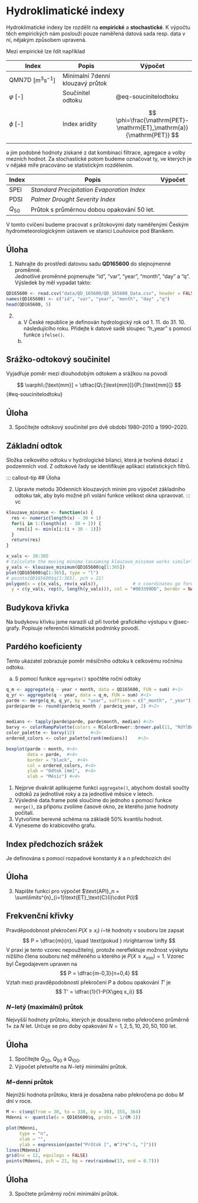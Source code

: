 # Hydroklimatické indexy {#sec-hydroklimatickeindexy}

Hydroklimatické indexy lze rozdělit na **empirické** a **stochastické**. K výpočtu těch empirických nám poslouží pouze naměřená datová sada resp. data v ní, nějakým způsobem upravená.

Mezi empirické lze řdit například

| Index                                 | Popis                            | Výpočet                                                                                                                                     |
|----------------------------|--------------------------|------------------|
| QMN7D $[\mathrm{m}^3\mathrm{s}^{-1}]$ | Minimalní 7denní klouzavý průtok |                                                                                                                                             |
| $\varphi$ \[-\]                       | Součinitel odtoku                | @eq-soucinitelodtoku                                                                                                                        |
| $\phi$ \[-\]                          | Index aridity                    | $$                                                                                                                                          
                                                                                                                                                        \phi=\frac{\mathrm{PET}-\mathrm{ET}_\mathrm{a}}{\mathrm{PET}}    
                                                                                                                                                        $$                                                               |

a jim podobné hodnoty získané z dat kombinací filtrace, agregace a volby mezních hodnot. 
Za stochastické potom budeme označovat ty, ve kterých je v nějaké míře pracováno se 
statistickým rozdělením.

| Index   | Popis                                      | Výpočet |
|---------|--------------------------------------------|---------|
| SPEI    | *Standard Precipitation Evaporation Index* |         |
| PDSI    | *Palmer Drought Severity Index*            |         |
| $Q_{50}$| Průtok s průměrnou dobou opakování 50 let. |         |

V tomto cvičení budeme pracovat s průtokovými daty naměřenými Českým hydrometeorologickýnm 
ústavem ve stanici Louňovice pod Blaníkem.

::: callout-tip
## Úloha

1.  Nahrajte do prostředí datovou sadu **QD165600** do stejnojmenné proměnné.\
    Jednotlivé proměnné pojmenujte "id", "var", "year", "month", "day" a "q".\
    Výsledek by měl vypadat takto:
```r
QD165600 <- read.csv("data/QD_165600/QD_165600_Data.csv", header = FALSE)
names(QD165600) <- c("id", "var", "year", "month", "day" ,"q")
head(QD165600, 5)
```    
    
2.  a)  V České republice je definován hydrologický rok od 1. 11. do 31. 10. následujícího roku. 
        Přidejte k datové sadě sloupec "h_year" s pomocí funkce `ifelse()`.
    c)  
:::

## Srážko-odtokový součinitel

Vyjadřuje poměr mezi dlouhodobým odtokem a srážkou na povodí

$$
\varphi\:[\text{mm}] = \dfrac{Q\:[\text{mm}]}{P\:[\text{mm}]}
$$ {#eq-soucinitelodtoku}

::: callout-tip
## Úloha

3.  Spočítejte odtokový součinitel pro dvě období 1980--2010 a 1990--2020.
:::

## Základní odtok

Složka celkového odtoku v hydrologické bilanci, která je tvořená dotací z podzemních vod.
Z odtokové řady se identifikuje aplikací statistických filtrů.

::: callout-tip
## Úloha

2.  Upravte metodu 30denních klouzavých minim pro výpočet základního odtoku tak, 
    aby bylo možné při volání funkce velikost okna upravovat.
::: vc

```r
klouzave_minimum <- function(x) {
  res <- numeric(length(x) - 30 + 1)
  for(i in 1:(length(x) - 30 + 1)) {
    res[i] <- min(x[i:(i + 30 - 1)])
  }
  return(res)
}
```

```r
x_vals <- 30:365
# Calculate the moving minima (assuming klouzave_minimum works similarly to your custom function)
y_vals <- klouzave_minimum(QD165600$q[1:365])
plot(QD165600$q[1:365], type = "l")
# points(QD165600$q[1:365], pch = 21)
polygon(x = c(x_vals, rev(x_vals)),             # x coordinates go forward and then backward
  y = c(y_vals, rep(0, length(y_vals))), col = "#003399DD", border = NA)

```

## Budykova křivka

Na budykovu křivku jsme narazili už při tvorbě grafického výstupu v @sec-grafy.
Popisuje referenční klimatické podmínky povodí.

## Pardého koeficienty

Tento ukazatel zobrazuje poměr měsíčního odtoku k celkovému ročnímu odtoku.

a) S pomocí funkce `aggregate()` spočtěte roční odtoky

```r
q_m <- aggregate(q ~ year + month, data = QD165600, FUN = sum) #<1>
q_yr <- aggregate(q ~ year, data = q_m, FUN = sum) #<1>
parde <- merge(q_m, q_yr, by = "year", suffixes = c("_month", "_year")) #<2>
parde$parde <- round(parde$q_month / parde$q_year, 2) #<2>


medians <- tapply(parde$parde, parde$month, median) #<3>
barvy <- colorRampPalette(colors = RColorBrewer::brewer.pal(11, "RdYlBu")) #<3>    
color_palette <- barvy(12)      #<3>    
ordered_colors <- color_palette[rank(medians)]    #<3> 

boxplot(parde ~ month, #<4>
        data = parde,  #<4>
        border = "black",  #<4>
        col = ordered_colors, #<4>
        ylab = "Odtok [mm]",  #<4>
        xlab = "Měsíc") #<4>
```
1. Nejprve dvakrát aplikujeme funkci `aggregate()`, abychom dostali součty odtoků
za jednotlivé roky a za jednotlivé měsíce v letech.
2. Výsledné data.frame poté sloučíme do jednoho s pomocí funkce `merge()`, za příponu
zvolíme časové okno, ze kterého jsme hodnoty počítali.
3. Vytvoříme berevné schéma na základě 50% kvantilu hodnot.
4. Vyneseme do krabicového grafu.

## Index předchozích srážek

Je definována s pomocí rozpadové konstanty $k$ a $n$ předchozích dní

::: callout-tip
## Úloha

3.  Napište funkci pro výpočet $\text{API}_n = \sum\limits^{n}_{i=1}\text{ET}_\text{C}(i)\cdot P(i)$
:::

## Frekvenční křivky

Pravděpodobnost překročení $P(X\geq x_i)$ $i-$té hodnoty v souboru lze zapsat 
$$
P = \dfrac{m}{n}, \quad \text{pokud } n\rightarrow \infty
$$ 
V praxi je tento vzorec nepoužitelný, protože nereflektuje možnost výskytu nižšího člena souboru než měřeného u kterého je $P(X\geq x_{\min})=1$. Vzorec byl Čegodajevem upraven na 
$$
P = \dfrac{m-0,3}{n+0,4}
$$ 
Vztah mezi pravděpodobností překročení $P$ a dobou opakování $T'$ je 
$$
T' = \dfrac{1}{1-P(X\geq x_i)}
$$


### $N-$letý (maximální) průtok

Nejvyšší hodnoty průtoku, kterých je dosaženo nebo překročeno průměrně 1$\times$ za $N$ let. Určuje se pro doby opakování $N = 1, 2, 5, 10, 20, 50, 100$ let.

::: callout-tip
## Úloha

1.  Spočítejte $Q_{20}$, $Q_{50}$ a $Q_{100}$.
2.  Výpočet přetvořte na $N-$letý minimální průtok.
:::

### $M-$denní průtok

Nejnižší hodnota průtoku, která je dosažena nabo překročena po dobu $M$ dní v roce.

```r
M <- c(seq(from = 30, to = 330, by = 30), 355, 364)
Mdenni <- quantile(x = QD165600$q, probs = 1/(M-1))

plot(Mdenni, 
     type = "n", 
     xlab = "", 
     ylab = expression(paste("Průtok [", m^3*s^-1, "]")))
lines(Mdenni)
grid(nx = 12, equilogs = FALSE)
points(Mdenni, pch = 21, bg = rev(rainbow(13, end = 0.7)))

```

::: callout-tip
## Úloha

3.  Spočtete průměrný roční minimální průtok.
:::

<!-- ## SPI -->

